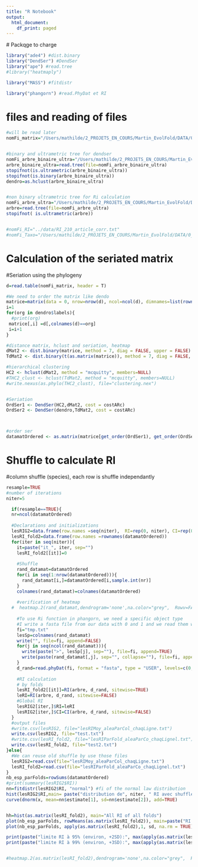 ```yaml
---
title: "R Notebook"
output:
  html_document:
    df_print: paged
---
```


 # Packqge to charge

```r
library("ade4") #dist.binary
library("DendSer") #DendSer
library("ape") #read.tree
#library("heatmaply")

library("MASS") #fitdistr

library("phangorn") #read.PhyDat et RI

```

# files and reading of files
```r
#will be read later
nomFi_matrix="/Users/mathilde/2_PROJETS_EN_COURS/Martin_EvolFold/DATA/0_NosSelections/0_v2_210sp_ArcheesCelines_OK/data/matrice_fold_article_complet.txt"


#binary and ultrametric tree for dendser
nomFi_arbre_binaire_ultra="/Users/mathilde/2_PROJETS_EN_COURS/Martin_EvolFold/DATA/0_NosSelections/0_v2_210sp_ArcheesCelines_OK/Analyses_Folds/arbre_ref_binary_ultrametric.nwk"
arbre_binaire_ultra=read.tree(file=nomFi_arbre_binaire_ultra)
stopifnot(is.ultrametric(arbre_binaire_ultra))
stopifnot(is.binary(arbre_binaire_ultra))
dendro=as.hclust(arbre_binaire_ultra) 


#non binary ultrametric tree for Ri calculation
nomFi_arbre_ultra="/Users/mathilde/2_PROJETS_EN_COURS/Martin_EvolFold/DATA/0_NosSelections/0_v2_210sp_ArcheesCelines_OK/Analyses_Folds/mesquite_article_RI_sansOutgroup_ultrametric_ordonne.nwk"
arbre=read.tree(file=nomFi_arbre_ultra)
stopifnot( is.ultrametric(arbre))


#nomFi_RI="../data/RI_210_article_corr.txt"
#nomFi_Taxo="/Users/mathilde/2_PROJETS_EN_COURS/Martin_EvolFold/DATA/0_NosSelections/0_v2_210sp_ArcheesCelines_OK/Taxonomie.csv"

```


# Calculation of the seriated matrix
#Seriation using the phylogeny

```r
d=read.table(nomFi_matrix, header = T)

#We need to order the matrix like dendo
matrice=matrix(data = 0, nrow=nrow(d), ncol=ncol(d), dimnames=list(rownames(d), dendro$labels))
i=1
for(org in dendro$labels){
  #print(org)
 matrice[,i] =d[,colnames(d)==org]
 i=i+1
}

#distance matrix, hclust and seriation, heatmap
dMat2 <- dist.binary(matrice, method = 7, diag = FALSE, upper = FALSE)
TdMat2 <- dist.binary(t(as.matrix(matrice)), method = 7, diag = FALSE, upper = FALSE)

#hierarchical clustering
HC2 <- hclust(dMat2, method = "mcquitty", members=NULL)
#THC2_clust <- hclust(TdMat2, method = "mcquitty", members=NULL)
#write.nexus(as.phylo(THC2_clust), file="clustering.nex")


#Seriation
OrdSer1 <- DendSer(HC2,dMat2, cost = costARc)
OrdSer2 <- DendSer(dendro,TdMat2, cost = costARc)



#order ser
datamatOrdered <- as.matrix(matrice[get_order(OrdSer1), get_order(OrdSer2)])
```


# Shuffle to calculate RI
#column shuffle (species), each row is shuffle independantly
```r

resample=TRUE
#number of iterations
niter=5

  if(resample==TRUE){
  nr=ncol(datamatOrdered)
  
  #Declarations and initializations
  lesRIG2=data.frame(row.names =seq(niter),  RI=rep(0, niter), CI=rep(0, niter))
  lesRI_fold2=data.frame(row.names =rownames(datamatOrdered))
  for(iter in seq(niter)){
    it=paste("it_", iter, sep="")
    lesRI_fold2[[it]]=0
    
    #Shuffle
    rand_datamat=datamatOrdered
    for(i in seq(1:nrow(datamatOrdered))){
      rand_datamat[i,]=datamatOrdered[i,sample.int(nr)]
    }
    colnames(rand_datamat)=colnames(datamatOrdered)
    
    #verification of heatmap
  #  heatmap.2(rand_datamat,dendrogram='none',na.color="grey",  Rowv=FALSE, Colv=FALSE,trace='none', cexCol=0.1, cexRow=0.1, col=c("white", "blue"))  
    
    #To use Ri function in phangorn, we need a specific object type
    #I write a fasta file from our data with 0 and 1 and we read them with read.phydat to obtain the good type
    fi="tmp.txt"
    lesSp=colnames(rand_datamat)
    write("", file=fi, append=FALSE)
    for(j in seq(ncol(rand_datamat))){
      write(paste(">", lesSp[j], sep=""), file=fi, append=TRUE)
      write(paste(rand_datamat[,j], sep="", collapse=""), file=fi, append=TRUE)
    }
    d_rand=read.phyDat(fi, format = "fasta", type = "USER", levels=c(0,1) )
    
    #RI calculation
    # by folds
    lesRI_fold2[[it]]=RI(arbre, d_rand, sitewise=TRUE)
    leRI=RI(arbre, d_rand, sitewise=FALSE)
    #Global RI
    lesRIG2[iter,]$RI=leRI
    lesRIG2[iter,]$CI=CI(arbre, d_rand, sitewise=FALSE)
  }
  #output files
  #write.csv(lesRIG2, file="lesRIMoy_aleaParCol_chaqLigne.txt")
  write.csv(lesRIG2, file="test.txt")
  #write.csv(lesRI_fold2, file="lesRIParFold_aleaParCo_chaqLignel.txt")
  write.csv(lesRI_fold2, file="test2.txt")
}else{ 
  #We can reuse old shuffle by use those files
  lesRIG2=read.csv(file="lesRIMoy_aleaParCol_chaqLigne.txt")
  lesRI_fold2=read.csv(file="lesRIParFold_aleaParCo_chaqLignel.txt")
}
nb_esp_parFolds=rowSums(datamatOrdered)
#print(summary(lesRIG2$RI))
nn=fitdistr(lesRIG2$RI, "normal") #fi of the normal law distribution
hist(lesRIG2$RI,main= paste("distribution de", niter, " RI avec shuffle des colonne (espèces)"), prob=TRUE, sub=paste("mean:", nn$estimate[1], "sd",  nn$estimate[2]))
curve(dnorm(x, mean=nn$estimate[1], sd=nn$estimate[2]), add=TRUE)


hh=hist(as.matrix(lesRI_fold2), main="All RI of all folds")
plot(nb_esp_parFolds, rowMeans(as.matrix(lesRI_fold2)), main=paste("RI moyen de chaque fold (avec", niter, " shuffle) vs le nombre de folds dans la ligne"))
plot(nb_esp_parFolds, apply(as.matrix(lesRI_fold2),1, sd, na.rm = TRUE),  main=paste("SD des RI de chaque fold (avec ", niter, " shuffle) vs le nombre de folds dans la ligne"))

print(paste("limite RI à 95% (environ, +2SD):", max(apply(as.matrix(lesRI_fold2),1, sd, na.rm = TRUE), na.rm=T)*2+max(rowMeans(as.matrix(lesRI_fold2)), na.rm=T)))
print(paste("limite RI à 99% (environ, +3SD):", max(apply(as.matrix(lesRI_fold2),1, sd, na.rm = TRUE), na.rm=T)*3+max(rowMeans(as.matrix(lesRI_fold2)), na.rm=T)))


#heatmap.2(as.matrix(lesRI_fold2),dendrogram='none',na.color="grey",  Rowv=FALSE, Colv=FALSE,trace='none', cexCol=0.1, cexRow=0.1)  

```


